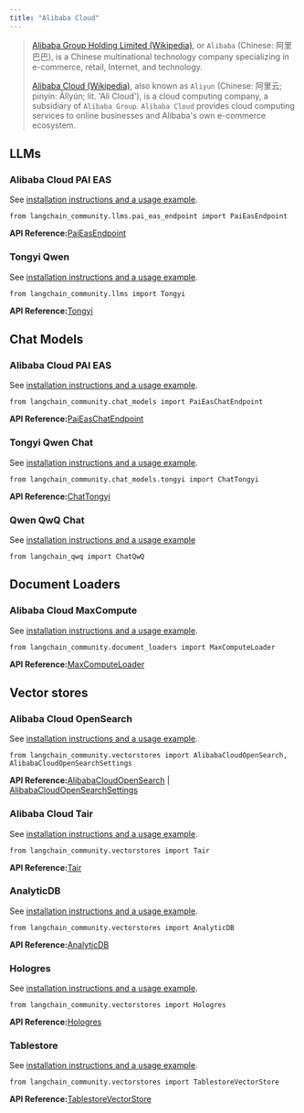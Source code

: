```yaml
---
title: "Alibaba Cloud"
---
```


> [Alibaba Group Holding Limited (Wikipedia)](https://en.wikipedia.org/wiki/Alibaba_Group), or `Alibaba` (Chinese: 阿里巴巴), is a Chinese multinational technology company specializing in e-commerce, retail, Internet, and technology.
>
> [Alibaba Cloud (Wikipedia)](https://en.wikipedia.org/wiki/Alibaba_Cloud), also known as `Aliyun` (Chinese: 阿里云; pinyin: Ālǐyún; lit. 'Ali Cloud'), is a cloud computing company, a subsidiary of `Alibaba Group`. `Alibaba Cloud` provides cloud computing services to online businesses and Alibaba's own e-commerce ecosystem.

## LLMs

### Alibaba Cloud PAI EAS

See [installation instructions and a usage example](/oss/integrations/llms/alibabacloud_pai_eas_endpoint).

```
from langchain_community.llms.pai_eas_endpoint import PaiEasEndpoint
```

**API Reference:**[PaiEasEndpoint](https://python.langchain.com/api_reference/community/llms/langchain_community.llms.pai_eas_endpoint.PaiEasEndpoint.html)

### Tongyi Qwen

See [installation instructions and a usage example](/oss/integrations/llms/tongyi).

```
from langchain_community.llms import Tongyi
```

**API Reference:**[Tongyi](https://python.langchain.com/api_reference/community/llms/langchain_community.llms.tongyi.Tongyi.html)

## Chat Models

### Alibaba Cloud PAI EAS

See [installation instructions and a usage example](/oss/integrations/chat/alibaba_cloud_pai_eas).

```
from langchain_community.chat_models import PaiEasChatEndpoint
```

**API Reference:**[PaiEasChatEndpoint](https://python.langchain.com/api_reference/community/chat_models/langchain_community.chat_models.pai_eas_endpoint.PaiEasChatEndpoint.html)

### Tongyi Qwen Chat

See [installation instructions and a usage example](/oss/integrations/chat/tongyi).

```
from langchain_community.chat_models.tongyi import ChatTongyi
```

**API Reference:**[ChatTongyi](https://python.langchain.com/api_reference/community/chat_models/langchain_community.chat_models.tongyi.ChatTongyi.html)

### Qwen QwQ Chat

See [installation instructions and a usage example](/oss/integrations/chat/qwq)

```
from langchain_qwq import ChatQwQ
```

## Document Loaders

### Alibaba Cloud MaxCompute

See [installation instructions and a usage example](/oss/integrations/document_loaders/alibaba_cloud_maxcompute).

```
from langchain_community.document_loaders import MaxComputeLoader
```

**API Reference:**[MaxComputeLoader](https://python.langchain.com/api_reference/community/document_loaders/langchain_community.document_loaders.max_compute.MaxComputeLoader.html)

## Vector stores

### Alibaba Cloud OpenSearch

See [installation instructions and a usage example](/oss/integrations/vectorstores/alibabacloud_opensearch).

```
from langchain_community.vectorstores import AlibabaCloudOpenSearch, AlibabaCloudOpenSearchSettings
```

**API Reference:**[AlibabaCloudOpenSearch](https://python.langchain.com/api_reference/community/vectorstores/langchain_community.vectorstores.alibabacloud_opensearch.AlibabaCloudOpenSearch.html) | [AlibabaCloudOpenSearchSettings](https://python.langchain.com/api_reference/community/vectorstores/langchain_community.vectorstores.alibabacloud_opensearch.AlibabaCloudOpenSearchSettings.html)

### Alibaba Cloud Tair

See [installation instructions and a usage example](/oss/integrations/vectorstores/tair).

```
from langchain_community.vectorstores import Tair
```

**API Reference:**[Tair](https://python.langchain.com/api_reference/community/vectorstores/langchain_community.vectorstores.tair.Tair.html)

### AnalyticDB

See [installation instructions and a usage example](/oss/integrations/vectorstores/analyticdb).

```
from langchain_community.vectorstores import AnalyticDB
```

**API Reference:**[AnalyticDB](https://python.langchain.com/api_reference/community/vectorstores/langchain_community.vectorstores.analyticdb.AnalyticDB.html)

### Hologres

See [installation instructions and a usage example](/oss/integrations/vectorstores/hologres).

```
from langchain_community.vectorstores import Hologres
```

**API Reference:**[Hologres](https://python.langchain.com/api_reference/community/vectorstores/langchain_community.vectorstores.hologres.Hologres.html)

### Tablestore

See [installation instructions and a usage example](/oss/integrations/vectorstores/tablestore).

```
from langchain_community.vectorstores import TablestoreVectorStore
```

**API Reference:**[TablestoreVectorStore](https://python.langchain.com/api_reference/community/vectorstores/langchain_community.vectorstores.tablestore.TablestoreVectorStore.html)
